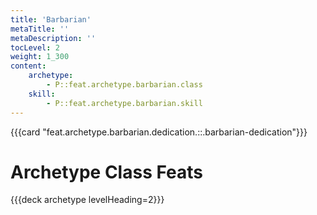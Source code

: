 ```yaml
---
title: 'Barbarian'
metaTitle: ''
metaDescription: ''
tocLevel: 2
weight: 1_300
content:
    archetype:
        - P::feat.archetype.barbarian.class
    skill:
        - P::feat.archetype.barbarian.skill
---
```


{{{card "feat.archetype.barbarian.dedication.::.barbarian-dedication"}}}

# Archetype Class Feats

{{{deck archetype levelHeading=2}}}
